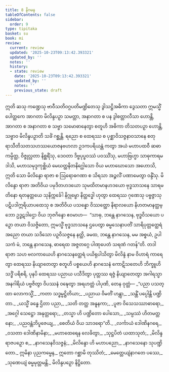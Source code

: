 ```yaml
---
title: 8 နိဂမန
tableOfContents: false
sidebar:
  order: 9
type: tipitaka
basket: su
book: mi
review:
  current: review
  updated: '2025-10-23T09:13:42.393321'
  updated_by: ''
  notes: ''
  history:
  - state: review
    date: '2025-10-23T09:13:42.393321'
    updated_by: ''
    notes: ''
    previous_state: draft
---
```



<ReviewStatus review={frontmatter.review} showDetails={true} />

<HypothesisAnnotation frontmatter={frontmatter} />

<DynamicBreadcrumb />

<Division number="292" book="mi" e="ch" v="28">

<Paragraph number="2024" book="mi">
ဣတိ ဆသု ကဏ္ဍေသု ဗာဝီသတိဝဂ္ဂပတိမဏ္ဍိတေသု ဒွါသဋ္ဌိအဓိကာ ဒွေသတာ ဣမသ္မိံ ပေါတ္ထကေ အာဂတာ မိလိန္ဒပဉှာ သမတ္တာ, အနာဂတာ စ ပန ဒွါစတ္တာလီသာ ဟောန္တိ, အာဂတာ စ အနာဂတာ စ သဗ္ဗာ သမောဓာနေတွာ စတူဟိ အဓိကာ တိသတပဉှာ ဟောန္တိ, သဗ္ဗာဝ မိလိန္ဒပဉှာတိ သင်္ခံ ဂစ္ဆန္တိ.
</Paragraph>

<Paragraph number="2025" book="mi">
ရညော စ ထေရဿ စ ပုစ္ဆာဝိသဇ္ဇနာဝသာနေ စတုရာသီတိသတသဟဿယောဇနဗဟလာ ဥဒကပရိယန္တံ ကတွာ အယံ မဟာပထဝီ ဆဓာ ကမ္ပိတ္ထ, ဝိဇ္ဇုလ္လတာ နိစ္ဆရိံသု, ဒေဝတာ ဒိဗ္ဗပုပ္ဖဝဿံ ပဝဿိံသု, မဟာဗြဟ္မာ သာဓုကာရမဒါသိ, မဟာသမုဒ္ဒကုစ္ဆိယံ မေဃတ္ထနိတနိဂ္ဃေါသော ဝိယ မဟာဃောသော အဟောသိ, ဣတိ သော မိလိန္ဒော ရာဇာ စ ဩရောဓဂဏာ စ သိရသာ အဉ္ဇလိံ ပဏာမေတွာ ဝန္ဒိံသု.
</Paragraph>

</Division>
<Division number="293" book="mi" e="ch" v="28">

<Paragraph number="2026" book="mi">
မိလိန္ဒော ရာဇာ အတိဝိယ ပမုဒိတဟဒယော သုမထိတမာနဟဒယော ဗုဒ္ဓသာသနေ သာရမတိနော ရတနတ္တယေ သုနိက္ကင်္ခေါ နိဂ္ဂုမ္ဗော နိတ္ထဒ္ဓေါ ဟုတွာ ထေရဿ ဂုဏေသု ပဗ္ဗဇ္ဇာသု ပဋိပဒါဣရိယာပထေသု စ အတိဝိယ ပသန္နော ဝိဿတ္ထော နိရာလယော နိဟတမာနတ္ထမ္ဘော ဥဒ္ဓဋဒါဌော ဝိယ ဘုဇဂိန္ဒော ဧဝမာဟ—  “သာဓု, ဘန္တေ နာဂသေန, ဗုဒ္ဓဝိသယော ပဉှော တယာ ဝိသဇ္ဇိတော, ဣမသ္မိံ ဗုဒ္ဓသာသနေ ဌပေတွာ ဓမ္မသေနာပတိံ သာရိပုတ္တတ္ထေရံ အညော တယာ သဒိသော ပဉှဝိသဇ္ဇနေ နတ္ထိ, ခမထ, ဘန္တေ နာဂသေန, မမ အစ္စယံ, ဥပါသကံ မံ, ဘန္တေ နာဂသေန, ဓာရေထ အဇ္ဇတဂ္ဂေ ပါဏုပေတံ သရဏံ ဂတန်”တိ.
</Paragraph>

</Division>
<Division number="294" book="mi" e="ch" v="28">

<Paragraph number="2027" book="mi">
တဒါ ရာဇာ သဟ ဗလကာယေဟိ နာဂသေနတ္ထေရံ ပယိရုပါသိတွာ မိလိန္ဒံ နာမ ဝိဟာရံ ကာရေတွာ ထေရဿ နိယျာတေတွာ စတူဟိ ပစ္စယေဟိ နာဂသေနံ ကောဋိသတေဟိ ဘိက္ခူဟိ သဒ္ဓိံ ပရိစရိ, ပုနပိ ထေရဿ ပညာယ ပသီဒိတွာ ပုတ္တဿ ရဇ္ဇံ နိယျာတေတွာ အဂါရသ္မာ အနဂါရိယံ ပဗ္ဗဇိတွာ ဝိပဿနံ ဝဍ္ဎေတွာ အရဟတ္တံ ပါပုဏိ, တေန ဝုတ္တံ—
</Paragraph>

<Paragraph number="2028" type="verses" book="mi">
_“ပညာ ပသတ္ထာ လောကသ္မိံ,_  
_ကတာ သဒ္ဓမ္မဋ္ဌိတိယာ;_  
_ပညာယ ဝိမတိံ ဟန္တွာ,_  
_သန္တိံ ပပ္ပေါန္တိ ပဏ္ဍိတာ._  

</Paragraph>

<Paragraph number="2029" type="verses" book="mi">
_ယသ္မိံ ခန္ဓေ ဌိတာ ပညာ,_  
_သတိ တတ္ထ အနူနကာ;_  
_ပူဇာ ဝိသေသဿာဓာရော,_  
_အဂ္ဂေါ သေဋ္ဌော အနုတ္တရော;_  
_တသ္မာ ဟိ ပဏ္ဍိတော ပေါသော,_  
_သမ္ပဿံ ဟိတမတ္တနော;_  
_ပညဝန္တံဘိပူဇေယျ,_  
_စေတိယံ ဝိယ သာဒရော”တိ._  

</Paragraph>

<Paragraph number="2030" type="verses" book="mi">
_လင်္ကာယံ ဒေါဏိနဂရေ,_  
_ဝသတာ ဒေါဏိနာမိနာ;_  
_မဟာထေရေန လေခိတွာ,_  
_သုဋ္ဌပိတံ ယထာသုတံ;_  
_မိလိန္ဒရာဇပဉှော စ,_  
_နာဂသေနဝိသဇ္ဇနံ;_  
_မိလိန္ဒော ဟိ မဟာပညော,_  
_နာဂသေနော သုပဏ္ဍိတော._  

</Paragraph>

<Paragraph number="2031" book="mi">
ဣမိနာ ပုညကမ္မေန,_  
ဣတော ဂစ္ဆာမိ တုဿိတံ;_  
_မေတ္တေယျံနာဂတေ ပဿေ,_  
_သုဏေယျံ ဓမ္မမုတ္တမန္တိ._  


</Paragraph>
</Division>

<Paragraph number="2032" type="center" book="mi">
မိလိန္ဒပဉှော နိဋ္ဌိတော.
</Paragraph>